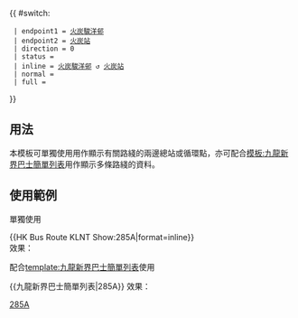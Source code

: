 {{ #switch: {{{format|}}}
  | endpoint1 = [[火炭]][[駿洋邨]]
  | endpoint2 = [[火炭站公共運輸交匯處|火炭站]]
  | direction = 0
  | status = {{HK Bus Status|M}}
  | inline = [[火炭]][[駿洋邨]] ↺ [[火炭站公共運輸交匯處|火炭站]]
  | normal =
  | full =
}}<noinclude>
==用法==
本模板可單獨使用用作顯示有關路綫的兩邊總站或循環點，亦可配合[[模板:九龍新界巴士簡單列表]]用作顯示多條路綫的資料。

==使用範例==
;單獨使用
<nowiki>{{HK Bus Route KLNT Show:285A|format=inline}}</nowiki><br>
效果：{{HK Bus Route KLNT Show:285A|format=inline}}

;配合[[template:九龍新界巴士簡單列表]]使用
<nowiki>{{九龍新界巴士簡單列表|285A}}</nowiki>
效果：{{九龍新界巴士簡單列表|285A}}
[[Category:九龍巴士路線模板|285A]]</noinclude>